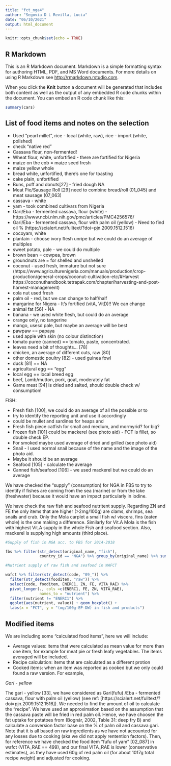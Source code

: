 ```yaml
---
title: "fct_nga4"
author: "Segovia D L Revilla, Lucia"
date: "06/10/2021"
output: html_document
---
```


```r
knitr::opts_chunk$set(echo = TRUE)
```

## R Markdown

This is an R Markdown document. Markdown is a simple formatting syntax for authoring HTML, PDF, and MS Word documents. For more details on using R Markdown see <http://rmarkdown.rstudio.com>.

When you click the **Knit** button a document will be generated that includes both content as well as the output of any embedded R code chunks within the document. You can embed an R code chunk like this:

```r
summary(cars)
```

## List of food items and notes on the selection

 - Used "pearl millet", rice - local (white, raw), rice - import (white, polished) 
 - check "native red"
 - Cassava flour, non-fermented!
 - Wheat flour, white, unfortified - there are fortified for Nigeria
 - maize on the cob = maize seed fresh
 - maize yellow whole
 - bread white, unfortified,  there's one for toasting
 - cake plain, unfortified
 - Buns, poff and donuts[27] - fried dough NA
 - Meat Pie/Sausage Roll [29] need to combine bread/roll (01_045) and meat sausage  (07_063)
 - cassava - white
 - yam - took combined cultivars from Nigeria
 - Gari/Eba - fermented cassava, flour (white) - https://www.ncbi.nlm.nih.gov/pmc/articles/PMC4256576/
 - Gari/Eba - fermented cassava, flour with palm oil (yellow) - Need to find oil % (https://scialert.net/fulltext/?doi=pjn.2009.1512.1516)
 - cocoyam, white
 - plantain - choose ivory flesh unripe but we could do an average of multiples
 - sweet potato, pale - we could do multiple
 - brown bean = cowpea, brown
 - groundnuts are = for shelled and unshelled
 - coconut - used fresh, immature but not sure  (https://www.agriculturenigeria.com/manuals/production/crop-production/general-crops/coconut-cultivation-etc/#Harvest
 https://coconuthandbook.tetrapak.com/chapter/harvesting-and-post-harvest-management)
 - cola nut used fresh
 - palm oil - red, but we can change to half/half
 - margarine for Nigera - It's fortified (vitA, VitD)!! We can change
 - animal fat [56] - NA
 - banana - we used white flesh, but could do an average 
 - orange only, no tangerine
 - mango, usesd pale, but maybe an average will be best
 - pawpaw == papaya
 - used apple with skin (no colour distinction)
 - tomato puree (canned) == tomato, paste, concentrated.
 - leaves need a bit of thoughts... [78]
 - chicken, an average of different cuts, raw [80]
 - other domestic poultry [82] - used guinea fowl
 - duck [81] == NA
 - agricultural egg == "egg"
 - local egg == local breed egg
 - beef, Lamb/mutton, pork, goat, moderately fat
 - Game meat [94] is dried and salted, should double check w/ consumption!
 
 FISH:
 
 - Fresh fish [100], we could do an average of all the possible or to 
 - try to identify the reporting unit and use it accordingly
 - could be mullet and sardines for heaps and
 - Fresh fish piece catfish for small and medium, and mormyrid? for big?
 - Frozen fish [101] could be mackerel  (see photo aid) - FCT is fillet, so double check EP.
 - For smoked maybe used average of dried and grilled (see photo aid)
 - Snail - I used normal snail because of the name and the image of the photo aid.
 - Maybe it should be an average
 - Seafood [105] - calculate the average
 - Canned fish/seafood [106] - we used mackerel but we could do an average

We have checked the "supply" (consumption) for NGA in FBS to try to identify if fishes are coming from the sea (marine) or from the lake (freshwater) because it would have an impact particularly in iodine. 

We have check the raw fish and seafood nutritent supply. Regarding ZN and FE the only items that are higher (>2mg/100g) are clams, shrimps, sea snails and crab. Only the Mola carplet a small fish w/ viscera, fins (eaten whole) is the one making a difference. Similarly for Vit.A Mola is the fish with highest Vit.A supply in the whole Fish and seafood section. Also, mackerel is supplying high amounts (third place).


```r

#Supply of fish in NGA acc. to FBS for 2014-2018

fbs %>% filter(str_detect(original_name, "fish"),
               country_id == "NGA") %>% group_by(original_name) %>% summarise(mean_consumed = mean(amount_consumed_in_g)) %>% arrange(desc(mean_consumed)) %>% knitr::kable()

#Nutrient supply of raw fish and seafood in WAFCT

wafct %>% filter(str_detect(code, "09_")) %>%
  filter(str_detect(fooditem, "raw")) %>%
  select(code, fooditem, ENERC1, ZN, FE, VITA_RAE) %>%
  pivot_longer(., cols =c(ENERC1, FE, ZN, VITA_RAE),
               names_to = "nutrient") %>% 
  filter(nutrient != "ENERC1") %>% 
  ggplot(aes(nutrient, value)) + geom_boxplot() +
  labs(x = "FCT", y = "(mg/100g-EP-DW) in fish and products")


```

## Modified items

We are including some "calculated food items", here we will include:

 - Average values: items that were calculated as mean value for more than one item, for example for meat pie or fresh leafy vegetables. The items averaged will be included. 
 - Recipe calculation: items that are calculated as a different protion
 - Cooked items: when an item was reported as cooked but we only could found a raw version. For example, 


*Gari - yellow*

The gari - yellow [33], we have considered as Gari(fufu) /Eba - fermented cassava, flour with palm oil (yellow) (see ref: [https://scialert.net/fulltext/?doi=pjn.2009.1512.1516]). We needed to find the amount of oil to calculate the "recipe". We have used an approximation based on the assumption that the cassava paste will be fried in red palm oil. Hence, we have choosen the fat uptake for potatoes from (Bognár, 2002, Table 31: deep fry B) and calculate a conversion factor base on the % of palm oil and cassava gari. Note that it is all based on raw ingredients as we have not accounted for any losses due to cooking (aka we did not apply rentention factors). Then, for reference we have checked the food item "fufu of yam" [02_087] in wafct (VITA_RAE == 499), and our final VITA_RAE is lower (conservative estimates), as they have used 60g of red palm oil (for about 1017g total recipe weight) and adjusted for cooking. 


